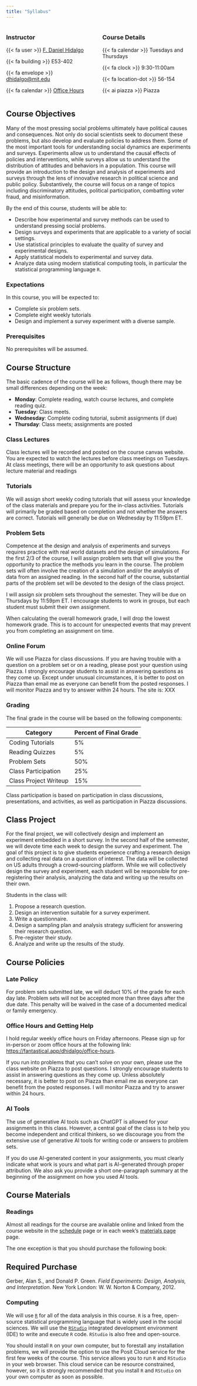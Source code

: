```yaml
---
title: "Syllabus"
---
```


::: {.columns}

::: {.column width="50%"}
:::: {.course-details}
### Instructor

{{< fa user >}} [F. Daniel Hidalgo](https://www.dhidalgo.me)

{{< fa building >}} E53-402

{{< fa  envelope >}} [dhidalgo@mit.edu](mailto:dhidalgo@mit.edu)

{{< fa calendar >}} [Office Hours](https://fantastical.app/dhidalgo/office-hours)

::::
:::
::: {.column width="50%"}
:::: {.course-details}
### Course Details

{{< fa calendar >}} Tuesdays and Thursdays

{{< fa clock >}} 9:30-11:00am

{{< fa location-dot >}} 56-154 

{{< ai piazza >}} Piazza
::::
:::
:::

## Course Objectives

Many of the most pressing social problems ultimately have political causes and consequences. Not only do social scientists seek to document these problems, but also develop and evaluate policies to address them. Some of the most important tools for understanding social dynamics are experiments and surveys. Experiments allow us to understand the causal effects of policies and interventions, while surveys allow us to understand the distribution of attitudes and behaviors in a population. This course will provide an introduction to the design and analysis of experiments and surveys through the lens of innovative research in political science and public policy. Substantively, the course will focus on a range of topics including discriminatory attitudes, political participation, combatting voter fraud, and misinformation. 

By the end of this course, students will be able to:

-   Describe how experimental and survey methods can be used to understand pressing social problems.
-   Design surveys and experiments that are applicable to a variety of social settings.
-   Use statistical principles to evaluate the quality of survey and experimental designs.
-   Apply statistical models to experimental and survey data.
-   Analyze data using modern statistical computing tools, in particular the statistical programming language `R`.

### Expectations

In this course, you will be expected to:

-   Complete six problem sets.
-   Complete eight weekly tutorials
-   Design and implement a survey experiment with a diverse sample.

### Prerequisites

No prerequisites will be assumed.

## Course Structure

The basic cadence of the course will be as follows, though there may be small differences depending on the week:

-   **Monday**: Complete reading, watch course lectures, and complete reading quiz.
-   **Tuesday**: Class meets.
-   **Wednesday**: Complete coding tutorial, submit assignments (if due)
-   **Thursday**: Class meets; assignments are posted

### Class Lectures

Class lectures will be recorded and posted on the course canvas website. You are expected to watch the lectures before class meetings on Tuesdays. At class meetings, there will be an opportunity to ask questions about lecture material and readings

### Tutorials

We will assign short weekly coding tutorials that will assess your knowledge of the class materials and prepare you for the in-class activities. Tutorials will primarily be graded based on completion and not whether the answers are correct. Tutorials will generally be due on Wednesday by 11:59pm ET.

### Problem Sets

Competence at the design and analysis of experiments and surveys requires practice with real world datasets and the design of simulations. For the first 2/3 of the course, I will assign problem sets that will give you the opportunity to practice the methods you learn in the course. The problem sets will often involve the creation of a simulation and/or the analysis of data from an assigned reading. In the second half of the course, substantial parts of the problem set will be devoted to the design of the class project.

I will assign *six* problem sets throughout the semester. They will be due on Thursdays by 11:59pm ET. I encourage students to work in groups, but each student must submit their own assignment. 

::: {.callout-note title="Lowest Homework Grade is Dropped"}
When calculating the overall homework grade, I will drop the lowest homework grade. This is to account for unexpected events that may prevent you from completing an assignment on time.
:::

### Online Forum

We will use Piazza for class discussions. If you are having trouble with a question on a problem set or on a reading, please post your question using Piazza. I strongly encourage students to assist in answering questions as they come up. Except under unusual circumstances, it is better to post on Piazza than email me as everyone can benefit from the posted responses. I will monitor Piazza and try to answer within 24 hours. The site is: XXX

### Grading

The final grade in the course will be based on the following components:

| Category            | Percent of Final Grade |
|---------------------|------------------------|
| Coding Tutorials    | 5%                     |
| Reading Quizzes     | 5%                     |
| Problem Sets        | 50%                    |
| Class Participation | 25%                    |
| Class Project Writeup      | 15%                    |

Class participation is based on participation in class discussions, presentations, and activities, as well as participation in Piazza discussions. 

## Class Project

For the final project, we will collectively design and implement an experiment embedded in a short survey. In the second half of the semester, we will devote time each week to design the survey and experiment. The goal of this project is to give students experience crafting a research design and collecting real data on a question of interest. The data will be collected on US adults through a crowd-sourcing platform.  While we will collectively design the survey and experiment, each student will be responsible for pre-registering their analysis,  analyzing the data and writing up the results on their own.

Students in the class will:

1. Propose a research question.
2. Design an intervention suitable for a survey experiment.
3. Write a questionnaire.
4. Design a sampling plan and analysis strategy sufficient for answering their research question.
5. Pre-register their study.
6. Analyze and write up the results of the study. 


## Course Policies

### Late Policy

For problem sets submitted late, we will deduct 10% of the grade for each day late. Problem sets will not be accepted more than three days after the due date. This penalty will be waived in the case of a documented medical or family emergency.

### Office Hours and Getting Help
I hold regular weekly office hours on Friday afternoons. Please sign up for in-person or zoom office hours at the following link: [https://fantastical.app/dhidalgo/office-hours](https://fantastical.app/dhidalgo/office-hours). 

If you run into problems that you can’t solve on your own, please use the class website on Piazza to post questions. I strongly encourage students to assist in answering questions as they come up. Unless absolutely necessary, it is better to post on Piazza than email me as everyone can benefit from the posted responses. I will monitor Piazza and try to answer within 24 hours.

### AI Tools

The use of generative AI tools such as ChatGPT is allowed for your assignments in this class. However, a central goal of the class is to help you become independent and critical thinkers, so we discourage you from the extensive use of generative AI tools for writing code or answers to problem sets.

If you do use AI-generated content in your assignments, you must clearly indicate what work is yours and what part is AI-generated through proper attribution. We also ask you provide a short one-paragraph summary at the beginning of the assignment on how you used AI tools. 

## Course Materials

### Readings

Almost all readings for the course are available online and linked from the course website in the [schedule](schedule.qmd) page or in each week's [materials page](materials.qmd) page.

The one exception is that you should purchase the following book: 

::: {.callout-warning}
## Required Purchase
Gerber, Alan S., and Donald P. Green. *Field Experiments: Design, Analysis, and Interpretation*.  New York London: W. W. Norton & Company, 2012.
:::

### Computing 

We will use [`R`](https://www.r-project.org/) for all of the data  analysis in this course. `R` is a free, open-source statistical programming language that is widely used in the social sciences. We will use the [`RStudio`](https://www.rstudio.com/) integrated development environment (IDE) to write and execute `R` code. `RStudio` is also free and open-source.

You should install `R` on your own computer, but to forestall any installation problems, we will provide the option to use the Posit Cloud service for the first few weeks of the course. This service allows you to run `R` and `RStudio` in your web browser. This cloud service can be resource constrained, however, so it is strongly recommended that you install `R` and `RStudio` on your own computer as soon as possible.  

